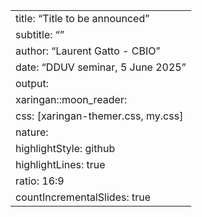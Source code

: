 ---
title: "Title to be announced"
subtitle: ""
author: "Laurent Gatto - CBIO"
date: "DDUV seminar, 5 June 2025"
output:
  xaringan::moon_reader:
    css: [xaringan-themer.css, my.css]
    nature:
      highlightStyle: github
      highlightLines: true
      ratio: 16:9
      countIncrementalSlides: true
---